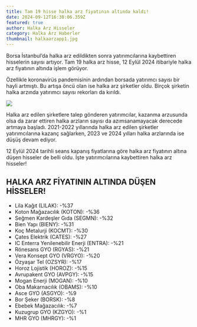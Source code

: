 ```yaml
---
title: Tam 19 hisse halka arz fiyatının altında kaldı!
date: 2024-09-12T16:38:06.359Z
featured: true
author: Halka Arz Hisseler
category: Halka Arz Haberler
thumbnail: halkaarzapp1.jpg
---
```

Borsa İstanbul’da halka arz edildikten sonra yatırımcılarına kaybettiren hisselerin sayısı artıyor. Tam 19 halka arz hisse, 12 Eylül 2024 itibariyle halka arz fiyatının altında işlem görüyor.

Özellikle koronavirüs pandemisinin ardından borsada yatırımcı sayısı bir hayli artmıştı. Bu artışa öncü olan ise halka arz şirketler oldu. Birçok şirketin halka arzında yatırımcı sayısı rekorları da kırıldı. 

![](halkaarzapp2a3.jpg)

Halka arz edilen şirketlere talep gönderen yatırımcılar, kazanma arzusunda olsa da zarar ettiren halka arzların sayısı da azımsanamayacak derecede artmaya başladı. 2021-2022 yıllarında halka arz edilen şirketler yatırımcılarına kazanç sağlarken, 2023 ve 2024 yılları halka arzlarında ise düşüş devam ediyor. 

12 Eylül 2024 tarihli seans kapanış fiyatlarına göre halka arz fiyatının altına düşen hisseler de belli oldu. İşte yatırımcılarına kaybettiren halka arz hisseler!

## **HALKA ARZ FİYATININ ALTINDA DÜŞEN HİSSELER!**

* Lila Kağıt (LILAK): -%37
* Koton Mağazacılık (KOTON): -%36
* Seğmen Kardeşler Gıda (SEGMN): -%32
* Bien Yapı (BIENY): -%31
* Koç Metalurji (KOCMT): -%30
* Çates Elektrik (CATES): -%27
* IC Enterra Yenilenebilir Enerji (ENTRA): -%21
* Rönesans GYO (RGYAS): -%21
* Vera Konsept GYO (VRGYO): -%20
* Özyaşar Tel (OZSYR): -%17
* Horoz Lojistik (HOROZ): -%15
* Avrupakent GYO (AVPGY): -%15
* Mogan Enerji (MOGAN): -%10
* Oba Makarnacılık (OBAMS): -%10
* Asce GYO (ASGYO): -%9
* Bor Şeker (BORSK): -%8
* Ebebek Mağazacılık: -%7
* Kuzugrup GYO (KZGYO): -%1
* MHR GYO (MHRGY): -%1